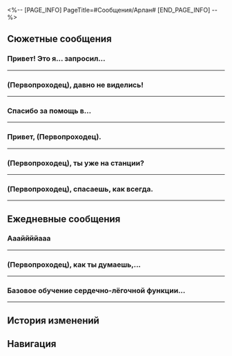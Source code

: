<%-- [PAGE_INFO]
PageTitle=#Сообщения/Арлан#
[END_PAGE_INFO] --%>
{{Сообщение Инфобокс
|id          = 1008
|Изображение = Персонаж Арлан Иконка.png
|Тип         = Персонаж
|Отправитель = Арлан
|ПодписьСоо  = Контакт Пеппи на случай экстренных ситуаций
|Фракция     = Космическая станция «Герта»
}}

==Сюжетные сообщения==
===Привет! Это я... запросил...===
{{Сообщения
|условие_получения = 
|текст =
:'''Арлан:''' Привет! Это я... запросил твою контактную информацию, не получив на то согласия.
:'''Арлан:''' Ты ещё на «Герте»?
:{Выбор} Конечно, ведь мы с тобой ещё не попрощались.
::'''(Первопроходец):''' Конечно, ведь мы с тобой ещё не попрощались.
:{Выбор} Я уже {{MC|ж=успела|м=успел}} уехать за тридевять звёзд.
::'''(Первопроходец):''' Я уже {{MC|ж=успела|м=успел}} уехать за тридевять звёзд.
:{Выбор} Это зависит от того, какое у тебя ко мне дело...
::'''(Первопроходец):''' Это зависит от того, какое у тебя ко мне дело...
:'''Арлан:''' На станции проводится проект «Возрождение». Если есть время, надеюсь, ты придёшь и поможешь.
:'''Арлан:''' О нет, если я отправлю сообщение ещё раз, у меня не хватит кредитов на месяц... Это последнее... Поторопись, я жду тебя!
;{Принятая миссия: Дорога возрождения}
}}
----

===(Первопроходец), давно не виделись!===
{{Сообщения
|условие_получения = 
|текст =
:'''Арлан:''' (Первопроходец), давно не виделись!
:'''Арлан:''' О краже кассет недавно сообщили в участок, но работница Отдела откровений уже немолода и немного... упряма. Она утверждает, что кассеты содержат секретные истории о странностях, и не желает привлекать к расследованию Отдел безопасности.
:'''Арлан:''' Старые руководители отдела весьма высокого мнения о тебе. У тебя хорошая репутация среди стариков. Если расследуешь это дело, они наверняка уступят.
:{Выбор} Ладно, ведь я всегда уважаю старших и не обижаю младших.
::'''(Первопроходец):''' Ладно, ведь я всегда уважаю старших и не обижаю младших.
:{Выбор} С каких пор старики начали со мной дружить...
::'''(Первопроходец):''' С каких пор старики начали со мной дружить...
:'''Арлан:''' Ммм, ты достойный человек. Тебе нужна Эстер. Она в Главной контрольной зоне. Я занимаюсь покорением Вуббабу. До связи!
:{Выбор} Первое предложение... Это сарказм?
:'''(Первопроходец):''' Первое предложение... Это сарказм?
:{Выбор} Я не пойду, пока ты не ответишь.
::'''(Первопроходец):''' Я не пойду, пока ты не ответишь.
:{Выбор} Когда ответишь?
::'''(Первопроходец):''' Когда ответишь?
:{Выбор} Я разозлюсь, если ты не ответишь.
::'''(Первопроходец):''' Я разозлюсь, если ты не ответишь.
;{Принятая миссия: Направленный парадокс}
}}
----

===Спасибо за помощь в...===
{{Сообщения
|условие_получения = 
|текст =
:'''Арлан:''' Спасибо за помощь в раскрытии заговорщика, я хотел бы поблагодарить тебя от имени Асты. Со всем остальным я сам разберусь.
:{Выбор} Герта ведь не наказала Асту?
::'''(Первопроходец):''' Герта ведь не наказала Асту?
::'''Арлан:''' Кажется, ты совсем не понимаешь госпожу Герту. Её такие мелочи не заботят.
:{Выбор} Это правда, что Аста купила всё это на свои деньги?
::'''(Первопроходец):''' Это правда, что Аста купила всё это на свои деньги?
::'''Арлан:''' Так ты не знаешь...
:'''Арлан:''' Пусть эта станция и принадлежит госпоже Герте, она ни единого кредита не выделила на её строительство.
:'''Арлан:''' Семья госпожи Асты связана с Корпорацией межзвёздного мира, так что... было бы преуменьшением сказать, что она богатая. Большинство объектов на космической станции, по сути, финансировались ею...
:'''Арлан:''' Так что для неё цена этих вещей - сущие пустяки.
:{Выбор} Что такое Корпорация межзвёздного мира?
::'''(Первопроходец):''' Что такое Корпорация межзвёздного мира?
::'''Арлан:''' Можно назвать её самой богатой организацией в галактике.
:{Выбор} Уже слишком поздно подбивать клинья к Асте?
::'''(Первопроходец):''' Уже слишком поздно подбивать клинья к Асте?
::'''Арлан:''' ...Пожалуйста, не шути так. Я воспринимаю это серьёзно.
::'''Арлан:''' {{tx|Missing sticker: ...}}{{subst:void|<!--SpriteOutput/Emoji/30002.png-->}}
:{Выбор} Ты решил, что делать с Ричардом?
::'''(Первопроходец):''' Ты решил, что делать с Ричардом?
::'''Арлан:''' ...Не думаю, что тебе стоит знать подробности.
:'''Арлан:''' В общем, благодарю тебя за помощь госпоже Асте.
}}
----

===Привет, (Первопроходец).===
{{Сообщения
|условие_получения = 
|текст =
:'''Арлан:''' Привет, (Первопроходец).
:'''Арлан:''' Есть минутка? Я так и не поблагодарил тебя за то, что произошло, когда мы впервые встретились.
:{Выбор} Впервые встретились... А что тогда произошло?
::'''(Первопроходец):''' Впервые встретились... Ты о чём?
::'''Арлан:''' Вы нашли раненого меня в Комнате наблюдения и отвели в безопасное место.
::'''Арлан:''' Спасибо тебе. Честно говоря, не думаю, что смог бы долго продержаться.
:{Выбор} Ты слишком любезен.
::'''(Первопроходец):''' Это не составило никакого труда.
::'''Арлан:''' Честно говоря, не думаю, что смог бы долго продержаться.
::'''Арлан:''' К счастью, вы нашли раненого меня в Комнате наблюдения и отвели в безопасное место. Спасибо.
:{Выбор} Разве не стоит за это благодарить Дань Хэна?
::'''(Первопроходец):''' Нужно благодарить Дань Хэна, это он тебя нашёл.
::'''Арлан:''' Я всем вам благодарен. Не думаю, что смог бы долго продержаться.
::'''Арлан:''' К счастью, вы вовремя нашли раненого меня и отвели в безопасное место. Спасибо.
:'''Арлан:''' Есть время заглянуть в Базовую зону? Хочу подарить тебе кое-что.
:{Выбор} Уже бегу.
::'''(Первопроходец):''' Хорошо, я приду.
::'''Арлан:''' Угу, жду.
:{Выбор} Ты слишком любезен.
::'''(Первопроходец):''' Ещё и подарки? Как-то неудобно даже.
::'''Арлан:''' Да там ничего особенного.
::'''Арлан:''' Жду.
:{Выбор} А можешь по почте отправить?
::'''(Первопроходец):''' А можешь по почте мне отправить?
::'''Арлан:''' Хочу передать лично, так будет более официально.
::'''Арлан:''' Жду.
;{Принятая миссия: Дух Панклорда}
}}
----

===(Первопроходец), ты уже на станции?===
{{Сообщения
|условие_получения = 
|текст =
:'''Арлан:''' (Первопроходец), ты уже на станции?
:{Выбор} Не-а.
::'''(Первопроходец):''' Нет ещё. В чём дело? Что-то случилось?
:{Выбор} Только что {{MC|ж=вернулась|м=вернулся}}.
::'''(Первопроходец):''' Не зря ты за Отдел безопасности отвечаешь. Стоило мне вернуться, а ты уже в курсе.
:'''Арлан:''' Хочу попросить тебя об услуге. На космической станции много живности.
:'''Арлан:''' Долго в сообщениях объяснять. Давай встретимся.
;{Принятая миссия: Пахучее приключение}
}}
----

===(Первопроходец), спасаешь, как всегда.===
{{Сообщения
|условие_получения = 
|текст =
:'''Арлан:''' (Первопроходец), спасаешь, как всегда.
:'''Арлан:''' В Отделе технического обслуживания рассказали мне, что терминал чуть не загорелся. Исследователи из Отдела экологии говорят, что собранные данные достигли предела.
:'''Арлан:''' Мне так неловко, что я постоянно беспокою тебя проблемами космической станции.
:{Выбор} Ничего страшного, Арлан!
::'''(Первопроходец):''' Мы же хорошие друзья, к чему эти формальности? Так ведь, Арлан?
::'''Арлан:''' Именно потому что мы друзья, я каждый раз расстраиваюсь, когда приходится беспокоить тебя своими проблемами...
:{Выбор} {{MC|ж=Рада|м=Рад}} помочь.
::'''(Первопроходец):''' Космическая станция - мой второй дом, в каком-то смысле. Я {{MC|ж=рада|м=рад}} помочь, не стоит переживать.
::'''Арлан:''' Я так рад быть твоим другом. Такие добрые люди, как ты, - редкость.
:'''Арлан:''' Я очень ценю то, что ты {{MC|ж=сделала|м=сделал}}. Если получится, надеюсь, что тоже смогу помочь тебе.
}}
----

==Ежедневные сообщения==
===Аааййййааа===
{{Сообщения
|условие_получения = 
|текст=
:'''Арлан:''' Аааййййааа
:{Выбор} ?
:'''(Первопроходец):''' [[Файл:Стикер ГПП 07 Пом-Пом 07.png|80px|&lbrack;Недоумение&rbrack;]]
:'''Арлан:''' А
:'''Арлан:''' Айййй
:'''Арлан:''' Аааййййааа
:{Выбор} Брат, ты меня пугаешь.
::'''(Первопроходец):''' Брат, ты меня пугаешь.
:{Выбор} Брат, скажи что-нибудь.
::'''(Первопроходец):''' Брат, скажи что-нибудь.
:{Выбор} Аааааа
::'''(Первопроходец):''' Аааааа
:'''Арлан:''' А
:'''Арлан:''' Извини.
:'''Арлан:''' Пеппи сел на смартфон...
:{Выбор} Так я говорю с...
::'''(Первопроходец):''' Так я говорю с...
::'''Арлан:''' Это я.
::'''Арлан:''' Я. Арлан.
::'''Арлан:''' Извини, я хотел сделать селфи в качестве доказательства, но Пеппи заблокировал камеру...
::{Выбор} ?
::'''(Первопроходец):''' Это не Пеппи делает селфи?
::'''(Первопроходец):''' [[Файл:Стикер ГПП 07 Пом-Пом 08.png|80px|&lbrack;Шок&rbrack;]]
:{Выбор} Пеппи знает, как разблокировать смартфон?
::'''(Первопроходец):''' Пеппи знает, как разблокировать смартфон?
::'''Арлан:''' Не знаю как, но, кажется, Пеппи знает.
::'''Арлан:''' Пеппи, наверное, скоро сможет и печатать.
::{Выбор} ?
::'''(Первопроходец):''' Так кто мне сейчас пишет?
::'''(Первопроходец):''' [[Файл:Стикер ГПП 07 Пом-Пом 08.png|80px|&lbrack;Шок&rbrack;]]
:{Выбор} Ааааааа
::'''(Первопроходец):''' Ааааааа
::'''Арлан:''' Что произошло?
::'''Арлан:''' [[Файл:Стикер ГПП 07 Пом-Пом 07.png|80px|&lbrack;Недоумение&rbrack;]]
::'''Арлан:''' Ой, я помню этот смайлик.
::'''Арлан:''' Это Пом-Пом села на твой смартфон?
::{Выбор} ?
::'''(Первопроходец):''' [[Файл:Стикер ГПП 07 Пом-Пом 08.png|80px|&lbrack;Шок&rbrack;]]
}}
----

===(Первопроходец), как ты думаешь,...===
{{Сообщения
|условие_получения = 
|текст=
:'''Арлан:''' (Первопроходец), как ты думаешь, какой цвет мне больше подходит, синий или серый?
:'''Арлан:''' Пожалуйста, выбери по первому впечатлению!
:{Выбор} Синий.
::'''(Первопроходец):''' Синий. Как твоя форма.
::'''Арлан:''' Хе-хе, так и знал, что он мне подходит.
::'''Арлан:''' Кажется, у нас с тобой похожие вкусы.
:{Выбор} Серый.
::'''(Первопроходец):''' Серый? Как твои волосы.
::'''Арлан:''' Серый... пойдёт!
::'''Арлан:''' Раз ты считаешь, что он мне подходит, куплю его.
:{Выбор} Тебя взломали?
::'''(Первопроходец):''' Отправь мне селфи, чтобы доказать, что тебя не взломали. Ты ведёшь себя странно.
::'''Арлан:''' Странно? Меня просто переполняют эмоции.
::'''Арлан:''' Забудь! Куплю оба цвета, тогда и пойму, какой подходит лучше.
:'''Арлан:''' Я собираюсь купить новую тренировочную обувь, поэтому спрашиваю мнение {{MC|ж=подруги|м=друга}}.
:'''Арлан:''' Я сфоткаю тебе, когда она придёт.
:'''Арлан:''' [[Файл:Стикер ГПП 07 Пом-Пом 06.png|80px|&lbrack;Одобрение&rbrack;]]
:{Выбор} Верни ему смартфон.
::'''(Первопроходец):''' Верни ему смартфон.
:{Выбор} Аста, хватит прикалываться.
::'''(Первопроходец):''' Аста, хватит прикалываться.
:'''Арлан:''' Ну вот, я попалась. Я не похожа на Арлана?
:'''Арлан:''' Он несколько раз отредактировал сообщение для тебя, но так и не отправил.
:'''Арлан:''' Прости, госпожа Аста взяла мой смартфон.
:'''Арлан:''' Прошу прощения за беспокойство. Больше это не повторится.
:'''Арлан:''' Поговорим позже. Госпожа Аста ищет ключ шифрования для оплаты, нельзя, чтобы она его нашла.
}}
----

===Базовое обучение сердечно-лёгочной функции...===
{{Сообщения
|условие_получения = 
|текст=
:'''Арлан:''' Базовое обучение сердечно-лёгочной функции для новых сотрудников Отдела безопасности
:'''Арлан:''' 13
:'''Арлан:''' Подготовить питательные таблетки и ароматные консервы для Пеппи
:'''Арлан:''' Напомнить госпоже Асте подготовиться к завтрашнему собранию
:'''Арлан:''' Не пить слишком много кофе
:{Выбор} Понятно. Займусь этим.
::'''(Первопроходец):''' Понятно. Займусь этим.
:{Выбор} Понятно. Займись этим.
::'''(Первопроходец):''' Понятно. Займись этим.
:{Выбор} Ошибся номером?
::'''(Первопроходец):''' Ошибся номером?
:'''Арлан:''' [[Файл:Стикер ГПП 07 Пом-Пом 08.png|80px|&lbrack;Шок&rbrack;]]
:'''Арлан:''' Прости, я случайно отправил тебе свои заметки.
:'''Арлан:''' Притворись, что ты ничего не {{MC|ж=видела|м=видел}}.
:{Выбор} Пиши в записную книжку.
::'''(Первопроходец):''' Может, будешь пользоваться записной книжкой? Не так удобно, как смартфон, зато точно никому не отправишь.
::'''Арлан:''' Спасибо за предложение, я подумаю.
:{Выбор} Сообщения дорогие.
::'''(Первопроходец):''' Разве заметки в сообщениях не стоят кучу кредитов?
::'''Арлан:''' ...
::'''Арлан:''' Ты {{MC|ж=права|м=прав}}.
:{Выбор} Можешь и дальше отправлять.
::'''(Первопроходец):''' У тебя интересные заметки, можешь и дальше их отправлять.
::'''Арлан:''' Нет, мне слишком стыдно.
:'''Арлан:''' Нужно заняться работой. Поговорим об этом позже. Пока!
}}
----

==История изменений==
{{История изменений|3.5}}

==Навигация==
{{Сообщения Навбокс}}